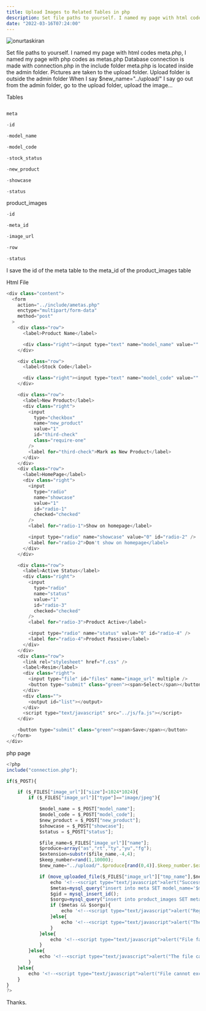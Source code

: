 ```yaml
---
title: Upload Images to Related Tables in php
description: Set file paths to yourself. I named my page with html codes meta.php, I named my page with php codes as metas.
date: "2022-03-16T07:24:00"
---
```


<img className="w-full rounded-xl" src="https://res.cloudinary.com/djfqidbj1/image/upload/v1670900142/qjbxk9tqncjwhihkvgvk.png" alt="onurtaskiran" />

Set file paths to yourself. I named my page with html codes meta.php, I named my page with php codes as metas.php Database connection is made with connection.php in the include folder meta.php is located inside the admin folder. Pictures are taken to the upload folder. Upload folder is outside the admin folder When I say $new_name="../upload/" I say go out from the admin folder, go to the upload folder, upload the image...


Tables
 ```javascript

meta

-id

-model_name

-model_code

-stock_status

-new_product

-showcase

-status
```
 

product_images
```javascript
-id

-meta_id

-image_url

-row

-status
```

I save the id of the meta table to the meta_id of the product_images table

Html File

```javascript
<div class="content">
  <form
    action="../include/ametas.php"
    enctype="multipart/form-data"
    method="post"
  >
    <div class="row">
      <label>Product Name</label>

      <div class="right"><input type="text" name="model_name" value="" /></div>
    </div>

    <div class="row">
      <label>Stock Code</label>

      <div class="right"><input type="text" name="model_code" value="" /></div>
    </div>

    <div class="row">
      <label>New Product</label>
      <div class="right">
        <input
          type="checkbox"
          name="new_product"
          value="1"
          id="third-check"
          class="require-one"
        />
        <label for="third-check">Mark as New Product</label>
      </div>
    </div>
    <div class="row">
      <label>HomePage</label>
      <div class="right">
        <input
          type="radio"
          name="showcase"
          value="1"
          id="radio-1"
          checked="checked"
        />
        <label for="radio-1">Show on homepage</label>

        <input type="radio" name="showcase" value="0" id="radio-2" />
        <label for="radio-2">Don't show on homepage</label>
      </div>
    </div>

    <div class="row">
      <label>Active Status</label>
      <div class="right">
        <input
          type="radio"
          name="status"
          value="1"
          id="radio-3"
          checked="checked"
        />
        <label for="radio-3">Product Active</label>

        <input type="radio" name="status" value="0" id="radio-4" />
        <label for="radio-4">Product Passive</label>
      </div>
    </div>
    <div class="row">
      <link rel="stylesheet" href="f.css" />
      <label>Resim</label>
      <div class="right">
        <input type="file" id="files" name="image_url" multiple />
        <button type="submit" class="green"><span>Select</span></button>
      </div>
      <div class="">
        <output id="list"></output>
      </div>
      <script type="text/javascript" src="../js/fa.js"></script>
    </div>

    <button type="submit" class="green"><span>Save</span></button>
  </form>
</div>
```
php page
```javascript
<?php
include("connection.php");

if($_POST){

    if ($_FILES["image_url"]["size"]<1024*1024){
        if ($_FILES["image_url"]["type"]=="image/jpeg"){

            $model_name = $_POST["model_name"];
            $model_code = $_POST["model_code"];
            $new_product = $_POST["new_product"];
            $showcase = $_POST["showcase"];
            $status = $_POST["status"];

            $file_name=$_FILES["image_url"]["name"];
            $produce=array("as","rt","ty","yu","fg");
            $extension=substr($file_name,-4,4);
            $keep_number=rand(1,10000);
            $new_name="../upload/".$produce[rand(0,4)].$keep_number.$extension;

            if (move_uploaded_file($_FILES["image_url"]["tmp_name"],$new_name)){
                echo '<!--<script type="text/javascript">alert("Successfully uploaded"), window.location="../admin/meta.php";</script>-->';
                $metas=mysql_query("insert into meta SET model_name='$model_name',model_code = '$model_code',new_product='$new_product',showcase='$showcase',status='$status'");
                $gid = mysql_insert_id();
                $sorgu=mysql_query("insert into product_images SET meta_id='$gid',image_url='$new_name'");
                if ($metas && $sorgu){
                    echo '<!--<script type="text/javascript">alert("Registration Successful"), window.location="../admin/meta.php";</script>-->';
                }else{
                    echo '<!--<script type="text/javascript">alert("There was a problem during registration"), window.location="../admin/meta.php";</script>-->';
                }
            }else{
                echo '<!--<script type="text/javascript">alert("File failed to upload"), window.location="../admin/meta.php";</script>-->';
            }
        }else{
            echo '<!--<script type="text/javascript">alert("The file can only be in jpeg format"), window.location="../admin/meta.php";</script>-->';
        }
    }else{
        echo '<!--<script type="text/javascript">alert("File cannot exceed 1mb"), window.location="../admin/meta.php";</script>-->';
    }
}
?>
```
Thanks.